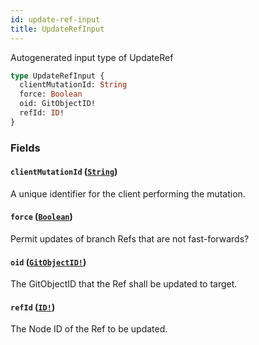 ```yaml
---
id: update-ref-input
title: UpdateRefInput
---
```


Autogenerated input type of UpdateRef

```graphql
type UpdateRefInput {
  clientMutationId: String
  force: Boolean
  oid: GitObjectID!
  refId: ID!
}
```

### Fields

#### `clientMutationId` ([`String`](/docs/api/scalars/string))

A unique identifier for the client performing the mutation.

#### `force` ([`Boolean`](/docs/api/scalars/boolean))

Permit updates of branch Refs that are not fast-forwards?

#### `oid` ([`GitObjectID!`](/docs/api/scalars/git-object-id))

The GitObjectID that the Ref shall be updated to target.

#### `refId` ([`ID!`](/docs/api/scalars/id))

The Node ID of the Ref to be updated.
